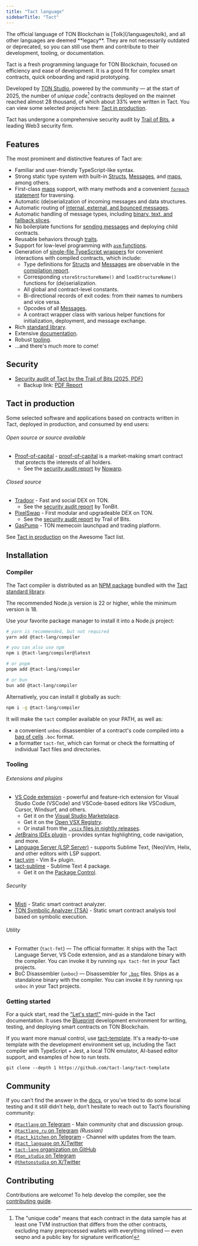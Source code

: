```yaml
---
title: "Tact language"
sidebarTitle: "Tact"
---
```



<Aside>
  The official language of TON Blockchain is [Tolk](/languages/tolk), and all other languages are deemed **legacy**. They are not necessarily outdated or deprecated, so you can still use them and contribute to their development, tooling, or documentation.
</Aside>

Tact is a fresh programming language for TON Blockchain, focused on efficiency and ease of development. It is a good fit for complex smart contracts, quick onboarding and rapid prototyping.

Developed by [TON Studio](https://tonstudio.io), powered by the community — at the start of 2025, the number of _unique code_[^1] contracts deployed on the mainnet reached almost 28 thousand, of which about 33% were written in Tact. You can view some selected projects here: [Tact in production](#tact-in-production).

[^1]: The "unique code" means that each contract in the data sample has at least one TVM instruction that differs from the other contracts, excluding many preprocessed wallets with everything inlined — even seqno and a public key for signature verification!

Tact has undergone a comprehensive security audit by [Trail of Bits](https://www.trailofbits.com), a leading Web3 security firm.

<Columns cols={3}>
  <Card
    title="Try it online!"
    arrow="true"
    href="https://ide.ton.org/"
  />

  <Card
    title="Tact documentation"
    arrow="true"
    href="https://docs.tact-lang.org/"
  />

  <Card
    title="Awesome Tact"
    arrow="true"
    href="https://github.com/tact-lang/awesome-tact"
  />
</Columns>

## Features

The most prominent and distinctive features of Tact are:

- Familiar and user-friendly TypeScript-like syntax.
- Strong static type system with built-in [Structs], [Messages], and [maps], among others.
- First-class [maps] support, with many methods and a convenient [`foreach` statement][foreach] for traversing.
- Automatic (de)serialization of incoming messages and data structures.
- Automatic routing of [internal, external, and bounced messages][recvfun].
- Automatic handling of message types, including [binary, text, and fallback slices][recv].
- No boilerplate functions for [sending messages] and deploying child contracts.
- Reusable behaviors through [traits].
- Support for low-level programming with [`asm` functions][asmfun].
- Generation of [single-file TypeScript wrappers] for convenient interactions with compiled contracts, which include:
  - Type definitions for [Structs] and [Messages] are observable in the [compilation report].
  - Corresponding `storeStructureName()` and `loadStructureName()` functions for (de)serialization.
  - All global and contract-level constants.
  - Bi-directional records of exit codes: from their names to numbers and vice versa.
  - Opcodes of all [Messages].
  - A contract wrapper class with various helper functions for initialization, deployment, and message exchange.
- Rich [standard library][stdlib].
- Extensive [documentation].
- Robust [tooling](#tooling).
- ...and there's much more to come!

[Structs]: https://docs.tact-lang.org/book/structs-and-messages#structs

[Messages]: https://docs.tact-lang.org/book/structs-and-messages#messages

[maps]: https://docs.tact-lang.org/book/maps

[foreach]: https://docs.tact-lang.org/book/statements#foreach-loop

[recv]: https://docs.tact-lang.org/book/receive/

[recvfun]: https://docs.tact-lang.org/book/contracts/#receiver-functions

[sending messages]: https://docs.tact-lang.org/book/send/#message-sending-functions

[traits]: https://docs.tact-lang.org/book/types/#traits

[asmfun]: https://docs.tact-lang.org/book/assembly-functions/

[single-file TypeScript wrappers]: https://docs.tact-lang.org/book/compile/#wrap

[compilation report]: https://docs.tact-lang.org/book/compile/#report

[stdlib]: https://docs.tact-lang.org/ref/

[documentation]: https://docs.tact-lang.org/

## Security

- [Security audit of Tact by the Trail of Bits (2025, PDF)](https://github.com/trailofbits/publications/blob/master/reviews/2025-01-ton-studio-tact-compiler-securityreview.pdf)
  - Backup link: [PDF Report](https://github.com/tact-lang/website/blob/416073ed4056034639de257cb1e2815227f497cb/pdfs/2025-01-ton-studio-tact-compiler-securityreview.pdf)

## Tact in production

Some selected software and applications based on contracts written in Tact, deployed in production, and consumed by end users:

###### Open source or source available

- [Proof-of-capital](https://github.com/proof-of-capital/TON) - [proof-of-capital](https://proofofcapital.org/) is a market-making smart contract that protects the interests of all holders.
  - See the [security audit report](https://raw.githubusercontent.com/nowarp/public-reports/master/2025-01-proof-of-capital.pdf) by [Nowarp](https://nowarp.io).

###### Closed source

- [Tradoor](https://tradoor.io) - Fast and social DEX on TON.
  - See the [security audit report](https://www.tonbit.xyz/reports/Tradoor-Smart-Contract-Audit-Report-Summary.pdf) by TonBit.
- [PixelSwap](https://www.pixelswap.io) - First modular and upgradeable DEX on TON.
  - See the [security audit report](https://github.com/trailofbits/publications/blob/master/reviews/2024-12-pixelswap-dex-securityreview.pdf) by Trail of Bits.
- [GasPump](https://gaspump.tg) - TON memecoin launchpad and trading platform.

See [Tact in production](https://github.com/tact-lang/awesome-tact#tact-in-production-) on the Awesome Tact list.

## Installation

### Compiler

The Tact compiler is distributed as an [NPM package](https://www.npmjs.com/package/@tact-lang/compiler) bundled with the [Tact standard library](https://docs.tact-lang.org/ref/).

The recommended Node.js version is 22 or higher, while the minimum version is 18.

Use your favorite package manager to install it into a Node.js project:

```bash
# yarn is recommended, but not required
yarn add @tact-lang/compiler

# you can also use npm
npm i @tact-lang/compiler@latest

# or pnpm
pnpm add @tact-lang/compiler

# or bun
bun add @tact-lang/compiler
```

Alternatively, you can install it globally as such:

```bash
npm i -g @tact-lang/compiler
```

It will make the `tact` compiler available on your PATH, as well as:

- a convenient `unboc` disassembler of a contract's code compiled into a [bag of cells](/tvm/serialization/boc) `.boc` format.
- a formatter `tact-fmt`, which can format or check the formatting of individual Tact files and directories.

### Tooling

###### Extensions and plugins

- [VS Code extension](https://marketplace.visualstudio.com/items?itemName=tonstudio.vscode-tact) - powerful and feature-rich extension for Visual Studio Code (VSCode) and VSCode-based editors like VSCodium, Cursor, Windsurf, and others.
  - Get it on the [Visual Studio Marketplace](https://marketplace.visualstudio.com/items?itemName=tonstudio.vscode-tact).
  - Get it on the [Open VSX Registry](https://open-vsx.org/extension/tonstudio/vscode-tact).
  - Or install from the [`.vsix` files in nightly releases](https://github.com/tact-lang/tact-language-server/releases).
- [JetBrains IDEs plugin](https://plugins.jetbrains.com/plugin/27290-tact#) - provides syntax highlighting, code navigation, and more.
- [Language Server (LSP Server)](https://github.com/tact-lang/tact-language-server) - supports Sublime Text, (Neo)Vim, Helix, and other editors with LSP support.
- [tact.vim](https://github.com/tact-lang/tact.vim) - Vim 8+ plugin.
- [tact-sublime](https://github.com/tact-lang/tact-sublime) - Sublime Text 4 package.
  - Get it on the [Package Control](https://packagecontrol.io/packages/Tact).

###### Security

- [Misti](https://github.com/nowarp/misti) - Static smart contract analyzer.
- [TON Symbolic Analyzer (TSA)](https://github.com/espritoxyz/tsa) - Static smart contract analysis tool based on symbolic execution.

###### Utility

- Formatter (`tact-fmt`) — The official formatter. It ships with the Tact Language Server, VS Code extension, and as a standalone binary with the compiler. You can invoke it by running `npx tact-fmt` in your Tact projects.
- BoC Disassembler (`unboc`) — Disassembler for [`.boc`](/tvm/serialization/boc) files. Ships as a standalone binary with the compiler. You can invoke it by running `npx unboc` in your Tact projects.

### Getting started

For a quick start, read the ["Let's start!"](https://docs.tact-lang.org/#start) mini-guide in the Tact documentation. It uses the [Blueprint](https://github.com/ton-community/blueprint) development environment for writing, testing, and deploying smart contracts on TON Blockchain.

If you want more manual control, use [tact-template](https://github.com/tact-lang/tact-template). It's a ready-to-use template with the development environment set up, including the Tact compiler with TypeScript + Jest, a local TON emulator, AI-based editor support, and examples of how to run tests.

```shell
git clone --depth 1 https://github.com/tact-lang/tact-template
```

## Community

If you can’t find the answer in the [docs](https://docs.tact-lang.org), or you’ve tried to do some local testing and it still didn’t help, don’t hesitate to reach out to Tact’s flourishing community:

- [`@tactlang` on Telegram](https://t.me/tactlang) - Main community chat and discussion group.
- [`@tactlang_ru` on Telegram](https://t.me/tactlang_ru) _(Russian)_
- [`@tact_kitchen` on Telegram](https://t.me/tact_kitchen) - Channel with updates from the team.
- [`@tact_language` on X/Twitter](https://x.com/tact_language)
- [`tact-lang` organization on GitHub](https://github.com/tact-lang)
- [`@ton_studio` on Telegram](https://t.me/ton_studio)
- [`@thetonstudio` on X/Twitter](https://x.com/thetonstudio)

## Contributing

Contributions are welcome! To help develop the compiler, see the [contributing guide](https://github.com/tact-lang/tact/blob/main/dev-docs/CONTRIBUTING.md).
